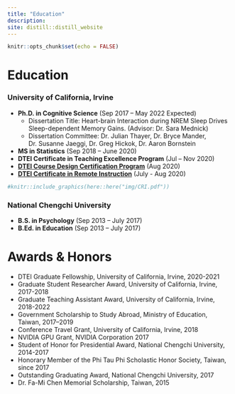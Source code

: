 ```yaml
---
title: "Education"
description:
site: distill::distill_website
---
```


```r
knitr::opts_chunk$set(echo = FALSE)
```
# Education
### University of California, Irvine
- **Ph.D. in Cognitive Science** (Sep 2017 – May 2022 Expected)
  + Dissertation Title: Heart-brain Interaction during NREM Sleep Drives Sleep-dependent Memory Gains. (Advisor: Dr. Sara Mednick)
  + Dissertation Committee: Dr. Julian Thayer, Dr. Bryce Mander, Dr. Susanne Jaeggi, Dr. Greg Hickok, Dr. Aaron Bornstein

- **MS in Statistics** (Sep 2018 – June 2020)
- **DTEI Certificate in Teaching Excellence Program** (Jul – Nov 2020)
- [**DTEI Course Design Certification Program**](https://raw.githubusercontent.com/pinchunc/certificates/013665983e1a91defe6ad0d849e24c195d680b8d/CDCP.pdf) (Aug 2020)
- [**DTEI Certificate in Remote Instruction**](https://raw.githubusercontent.com/pinchunc/certificates/013665983e1a91defe6ad0d849e24c195d680b8d/CRI.pdf) (July - Aug 2020) 



```r
#knitr::include_graphics(here::here("img/CRI.pdf"))
```


\newpage
\newpage

### National Chengchi University
- **B.S. in Psychology** (Sep 2013 – July 2017)
- **B.Ed. in Education** (Sep 2013 – July 2017)

# Awards & Honors
- DTEI Graduate Fellowship, University of California, Irvine, 2020-2021
- Graduate Student Researcher Award, University of California, Irvine, 2017-2018
- Graduate Teaching Assistant Award, University of California, Irvine, 2018-2022
- Government Scholarship to Study Abroad, Ministry of Education, Taiwan, 2017–2019
- Conference Travel Grant, University of California, Irvine, 2018
- NVIDIA GPU Grant, NVIDIA Corporation 2017
- Student of Honor for Presidential Award, National Chengchi University, 2014-2017
- Honorary Member of the Phi Tau Phi Scholastic Honor Society, Taiwan, since 2017
- Outstanding Graduating Award, National Chengchi University, 2017 
- Dr. Fa-Mi Chen Memorial Scholarship, Taiwan, 2015